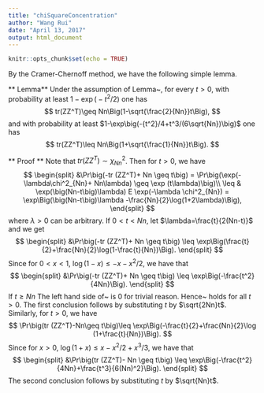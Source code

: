 ```yaml
---
title: "chiSquareConcentration"
author: "Wang Rui"
date: "April 13, 2017"
output: html_document
---
```


```r
knitr::opts_chunk$set(echo = TRUE)
```
By the Cramer-Chernoff method, we have the following simple lemma.

** Lemma**
    Under the assumption of Lemma~\ref{matrixDeviation}, for every $t> 0$, with probability at least $1-\exp\big(-{t^2}/{2}\big)$ one has
    $$
    tr(ZZ^T)\geq Nn\Big(1-\sqrt{\frac{2}{Nn}}t\Big),
    $$
    and with probability at least $1-\exp\big(-{t^2}/4+t^3/(6\sqrt{Nn})\big)$ one has
    $$
    tr(ZZ^T)\leq Nn\Big(1+\sqrt{\frac{1}{Nn}}t\Big).
    $$
    
** Proof **
    Note that $tr(ZZ^T)\sim \chi^2_{Nn}$. Then for $t>0$, we have
    $$
    \begin{split}
        &\Pr\big(-tr (ZZ^T)+ Nn \geq t\big)
        = 
        \Pr\big(\exp(-\lambda\chi^2_{Nn}+  Nn\lambda) \geq \exp (t\lambda)\big)\\
        \leq &
        \exp(\big(Nn-t\big)\lambda) E \exp(-\lambda \chi^2_{Nn})
        =
        \exp\Big(\big(Nn-t\big)\lambda -\frac{Nn}{2}\log(1+2\lambda)\Big),
    \end{split}
    $$
    where $\lambda>0$ can be arbitrary.
    If $0<t< Nn$, let $\lambda=\frac{t}{2(Nn-t)}$ and we get
    $$
    \begin{split}
        &\Pr\big(-tr (ZZ^T)+ Nn \geq t\big)
        \leq
        \exp\Big(\frac{t}{2}+\frac{Nn}{2}\log(1-\frac{t}{Nn})\Big).
    \end{split}
    $$
    Since for $0<x<1$, $\log(1-x)\leq -x-{x^2}/{2}$, we have that
    $$
    \begin{split}
        &\Pr\big(-tr (ZZ^T)+ Nn \geq t\big)
        \leq
        \exp\Big(-\frac{t^2}{4Nn}\Big).
    \end{split}
    $$
    If $t\geq Nn$ The left hand side of~\eqref{concentrationLemmaEq} is $0$ for trivial reason.
    Hence~\eqref{concentrationLemmaEq} holds for all $t>0$.
    The first conclusion follows by substituting $t$ by $\sqrt{2Nn}t$.
    Similarly, for $t>0$, we have
    $$
    \Pr\big(tr (ZZ^T)-Nn\geq t\big)\leq \exp\Big(-\frac{t}{2}+\frac{Nn}{2}\log (1+\frac{t}{Nn})\Big).
    $$
    Since for $x>0$, $\log(1+x)\leq x-x^2/2+x^3/3$, we have that
    $$
    \begin{split}
        &\Pr\big(tr (ZZ^T)- Nn \geq t\big)
        \leq
        \exp\Big(-\frac{t^2}{4Nn}+\frac{t^3}{6(Nn)^2}\Big).
    \end{split}
    $$
    The second conclusion follows by substituting $t$ by $\sqrt{Nn}t$.


